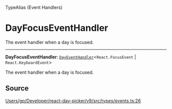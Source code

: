 <SectionTitle>TypeAlias (Event Handlers)</SectionTitle>

# DayFocusEventHandler

<Description>
The event handler when a day is focused.
</Description>

---

<a id="undefined" name="undefined"></a>

<SignatureMemberIdentifier>**DayFocusEventHandler**: [`DayEventHandler`](/api/next/type-aliases/DayEventHandler.md)\<`React.FocusEvent` \| `React.KeyboardEvent`\></SignatureMemberIdentifier>

The event handler when a day is focused.

## Source

[Users/gp/Developer/react-day-picker/v9/src/types/events.ts:26](https://github.com/gpbl/react-day-picker/blob/next/src/types/events.ts#L26)
